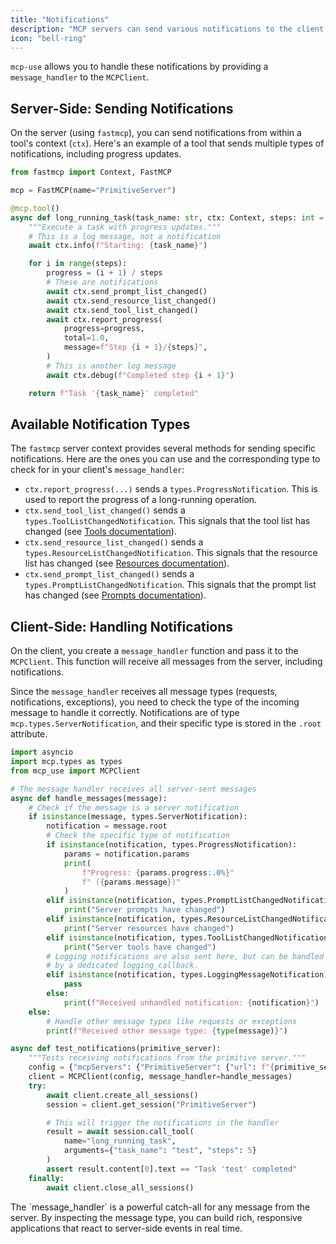 ---
title: "Notifications"
description: "MCP servers can send various notifications to the client to signal events or provide updates on long-running tasks. This is distinct from logging, which is handled separately."
icon: "bell-ring"
---


`mcp-use` allows you to handle these notifications by providing a `message_handler` to the `MCPClient`.

## Server-Side: Sending Notifications

On the server (using `fastmcp`), you can send notifications from within a tool's context (`ctx`). Here's an example of a tool that sends multiple types of notifications, including progress updates.

```python filename="server.py"
from fastmcp import Context, FastMCP

mcp = FastMCP(name="PrimitiveServer")

@mcp.tool()
async def long_running_task(task_name: str, ctx: Context, steps: int = 5) -> str:
    """Execute a task with progress updates."""
    # This is a log message, not a notification
    await ctx.info(f"Starting: {task_name}")

    for i in range(steps):
        progress = (i + 1) / steps
        # These are notifications
        await ctx.send_prompt_list_changed()
        await ctx.send_resource_list_changed()
        await ctx.send_tool_list_changed()
        await ctx.report_progress(
            progress=progress,
            total=1.0,
            message=f"Step {i + 1}/{steps}",
        )
        # This is another log message
        await ctx.debug(f"Completed step {i + 1}")

    return f"Task '{task_name}' completed"
```

## Available Notification Types

The `fastmcp` server context provides several methods for sending specific notifications. Here are the ones you can use and the corresponding type to check for in your client's `message_handler`:

-   `ctx.report_progress(...)` sends a `types.ProgressNotification`. This is used to report the progress of a long-running operation.
-   `ctx.send_tool_list_changed()` sends a `types.ToolListChangedNotification`. This signals that the tool list has changed (see [Tools documentation](/client/tools)).
-   `ctx.send_resource_list_changed()` sends a `types.ResourceListChangedNotification`. This signals that the resource list has changed (see [Resources documentation](/client/resources)).
-   `ctx.send_prompt_list_changed()` sends a `types.PromptListChangedNotification`. This signals that the prompt list has changed (see [Prompts documentation](/client/prompts)).

## Client-Side: Handling Notifications

On the client, you create a `message_handler` function and pass it to the `MCPClient`. This function will receive all messages from the server, including notifications.

Since the `message_handler` receives all message types (requests, notifications, exceptions), you need to check the type of the incoming message to handle it correctly. Notifications are of type `mcp.types.ServerNotification`, and their specific type is stored in the `.root` attribute.

```python filename="client.py"
import asyncio
import mcp.types as types
from mcp_use import MCPClient

# The message handler receives all server-sent messages
async def handle_messages(message):
    # Check if the message is a server notification
    if isinstance(message, types.ServerNotification):
        notification = message.root
        # Check the specific type of notification
        if isinstance(notification, types.ProgressNotification):
            params = notification.params
            print(
                f"Progress: {params.progress:.0%}"
                f" ({params.message})"
            )
        elif isinstance(notification, types.PromptListChangedNotification):
            print("Server prompts have changed")
        elif isinstance(notification, types.ResourceListChangedNotification):
            print("Server resources have changed")
        elif isinstance(notification, types.ToolListChangedNotification):
            print("Server tools have changed")
        # Logging notifications are also sent here, but can be handled
        # by a dedicated logging_callback.
        elif isinstance(notification, types.LoggingMessageNotification):
            pass
        else:
            print(f"Received unhandled notification: {notification}")
    else:
        # Handle other message types like requests or exceptions
        print(f"Received other message type: {type(message)}")

async def test_notifications(primitive_server):
    """Tests receiving notifications from the primitive server."""
    config = {"mcpServers": {"PrimitiveServer": {"url": f"{primitive_server}/mcp"}}}
    client = MCPClient(config, message_handler=handle_messages)
    try:
        await client.create_all_sessions()
        session = client.get_session("PrimitiveServer")

        # This will trigger the notifications in the handler
        result = await session.call_tool(
            name="long_running_task",
            arguments={"task_name": "test", "steps": 5}
        )
        assert result.content[0].text == "Task 'test' completed"
    finally:
        await client.close_all_sessions()
```

<Callout>
  The `message_handler` is a powerful catch-all for any message from the server. By inspecting the message type, you can build rich, responsive applications that react to server-side events in real time.
</Callout>
